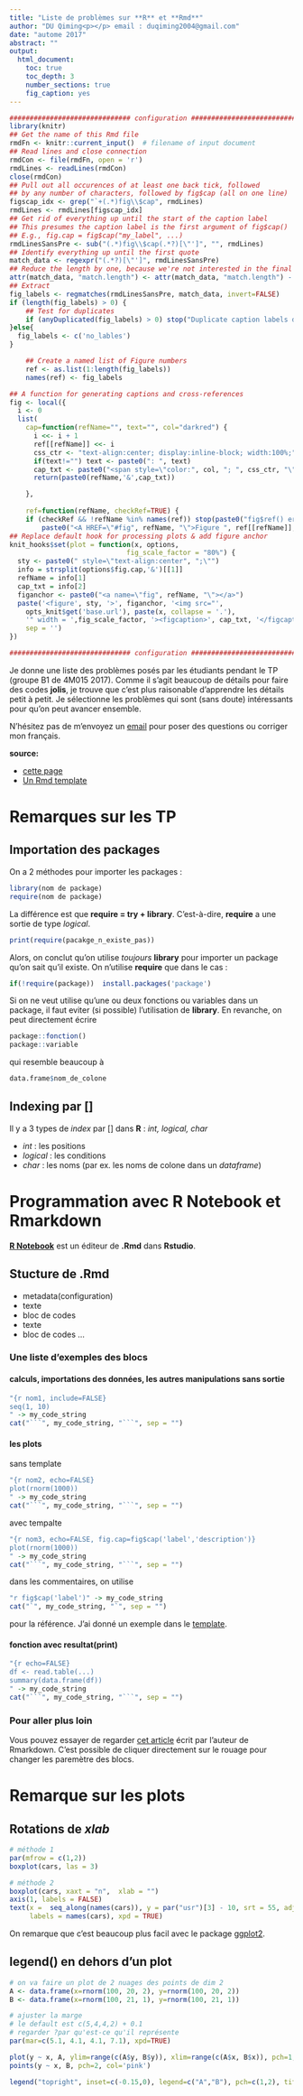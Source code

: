 ```yaml
---
title: "Liste de problèmes sur **R** et **Rmd**"
author: "DU Qiming<p></p> email : duqiming2004@gmail.com"
date: "autome 2017"
abstract: ""
output:
  html_document:
    toc: true
    toc_depth: 3
    number_sections: true
    fig_caption: yes
---
```



```r
############################## configuration ############################## 
library(knitr)
## Get the name of this Rmd file
rmdFn <- knitr::current_input()  # filename of input document
## Read lines and close connection
rmdCon <- file(rmdFn, open = 'r')
rmdLines <- readLines(rmdCon)
close(rmdCon)
## Pull out all occurences of at least one back tick, followed 
## by any number of characters, followed by fig$cap (all on one line)
figscap_idx <- grep("`+(.*)fig\\$cap", rmdLines)
rmdLines <- rmdLines[figscap_idx]
## Get rid of everything up until the start of the caption label
## This presumes the caption label is the first argument of fig$cap()
## E.g., fig.cap = fig$cap("my_label", ...)
rmdLinesSansPre <- sub("(.*)fig\\$cap(.*?)[\"']", "", rmdLines)
## Identify everything up until the first quote
match_data <- regexpr("(.*?)[\"']", rmdLinesSansPre)
## Reduce the length by one, because we're not interested in the final quote
attr(match_data, "match.length") <- attr(match_data, "match.length") - 1
## Extract
fig_labels <- regmatches(rmdLinesSansPre, match_data, invert=FALSE)
if (length(fig_labels) > 0) {
    ## Test for duplicates
    if (anyDuplicated(fig_labels) > 0) stop("Duplicate caption labels detected")
}else{
  fig_labels <- c('no_lables')
}

    ## Create a named list of Figure numbers
    ref <- as.list(1:length(fig_labels))
    names(ref) <- fig_labels

## A function for generating captions and cross-references
fig <- local({
  i <- 0
  list(
    cap=function(refName="", text="", col="darkred") {
      i <<- i + 1
      ref[[refName]] <<- i
      css_ctr <- "text-align:center; display:inline-block; width:100%;"
      if(text!="") text <- paste0(": ", text)
      cap_txt <- paste0("<span style=\"color:", col, "; ", css_ctr, "\">Figure ", i, text , "</span>")
      return(paste0(refName,'&',cap_txt))

    },
    
    ref=function(refName, checkRef=TRUE) {
    if (checkRef && !refName %in% names(ref)) stop(paste0("fig$ref() error: ", refName, " not found"))
        paste0("<A HREF=\"#fig", refName, "\">Figure ", ref[[refName]], "</A>")})})
## Replace default hook for processing plots & add figure anchor
knit_hooks$set(plot = function(x, options,
                             fig_scale_factor = "80%") {
  sty <- paste0(" style=\"text-align:center", ";\"")
  info = strsplit(options$fig.cap,'&')[[1]]
  refName = info[1]
  cap_txt = info[2]
  figanchor <- paste0("<a name=\"fig", refName, "\"></a>")
  paste('<figure', sty, '>', figanchor, '<img src="',
    opts_knit$get('base.url'), paste(x, collapse = '.'),
    '" width = ',fig_scale_factor, '><figcaption>', cap_txt, '</figcaption></figure>','<p></p>',
    sep = '')
})

############################## configuration ############################## 
```

Je donne une liste des problèmes posés par les étudiants pendant le TP (groupe B1 de 4M015 2017).
Comme il s'agit beaucoup de détails pour faire des codes **jolis**, je trouve que
c'est plus raisonable d'apprendre les détails petit à petit. Je sélectionne les problèmes qui
sont (sans doute) intéressants pour qu'on peut avancer ensemble.  

N'hésitez pas de m'envoyez un [email](mailto:duqiming2004@gmail.com) pour 
poser des questions ou corriger mon français.


**source:**

 * [cette page](https://github.com/mgimm/4M015/) 
 * [Un Rmd template](https://github.com/mgimm/Rmd-template/)  

# Remarques sur les TP

## Importation des packages

On a 2 méthodes pour importer les packages :

```r
library(nom de package)
require(nom de package)
```

La différence est que **require = try + library**. C'est-à-dire, **require** a une sortie de type _logical_.  


```r
print(require(pacakge_n_existe_pas))
```

Alors, on conclut qu'on utilise _toujours_ **library** pour importer un package qu'on sait qu'il existe.
On n'utilise **require** que dans le cas :

```r
if(!require(package))  install.packages('package')
```


Si on ne veut utilise qu'une ou deux fonctions ou variables dans un package, 
il faut eviter (si possible) l'utilisation de **library**. En revanche, on peut directement 
écrire

```r
package::fonction()
package::variable
```

qui resemble beaucoup à 

```r
data.frame$nom_de_colone
```


## Indexing par []

Il y a 3 types de _index_ par [] dans **R** : _int, logical, char_

* _int_ : les positions
* _logical_ : les conditions
* _char_ : les noms (par ex. les noms de colone dans un _dataframe_)

# Programmation avec **R Notebook** et **Rmarkdown**

[**R Notebook**](http://rmarkdown.rstudio.com/r_notebooks.html) est un éditeur de **.Rmd** dans **Rstudio**.

## Stucture de **.Rmd**

* metadata(configuration)
* texte
* bloc de codes
* texte
* bloc de codes
...

### Une liste d'exemples des blocs

#### calculs, importations des données, les autres manipulations sans sortie

```r
"{r nom1, include=FALSE}
seq(1, 10)
" -> my_code_string
cat("```", my_code_string, "```", sep = "")
```

#### les plots

sans template

```r
"{r nom2, echo=FALSE}
plot(rnorm(1000))
" -> my_code_string
cat("```", my_code_string, "```", sep = "")
```

avec tempalte

```r
"{r nom3, echo=FALSE, fig.cap=fig$cap('label','description')}
plot(rnorm(1000))
" -> my_code_string
cat("```", my_code_string, "```", sep = "")
```

dans les commentaires, on utilise

```r
"r fig$cap('label')" -> my_code_string
cat("`", my_code_string, "`", sep = "")
```

pour la référence. J'ai donné un exemple dans le [template](https://github.com/mgimm/Rmd-template).

#### fonction avec **resultat(print)**

```r
"{r echo=FALSE}
df <- read.table(...)
summary(data.frame(df))
" -> my_code_string
cat("```", my_code_string, "```", sep = "")
```

### Pour aller plus loin

Vous pouvez essayer de regarder [cet article](https://yihui.name/knitr/options/#text-results)
écrit par l'auteur de Rmarkdown. C'est possible de cliquer directement sur le rouage pour changer les 
paremètre des blocs.
  
# Remarque sur les plots

## Rotations de _xlab_ 

```r
# méthode 1
par(mfrow = c(1,2))
boxplot(cars, las = 3)

# méthode 2
boxplot(cars, xaxt = "n",  xlab = "")
axis(1, labels = FALSE)
text(x =  seq_along(names(cars)), y = par("usr")[3] - 10, srt = 55, adj = 1,
     labels = names(cars), xpd = TRUE)
```

On remarque que c'est beaucoup plus facil avec le package [ggplot2](http://ggplot2.org/).

## legend() en dehors d'un plot

```r
# on va faire un plot de 2 nuages des points de dim 2
A <- data.frame(x=rnorm(100, 20, 2), y=rnorm(100, 20, 2))
B <- data.frame(x=rnorm(100, 21, 1), y=rnorm(100, 21, 1))

# ajuster la marge
# le default est c(5,4,4,2) + 0.1
# regarder ?par qu'est-ce qu'il représente
par(mar=c(5.1, 4.1, 4.1, 7.1), xpd=TRUE)

plot(y ~ x, A, ylim=range(c(A$y, B$y)), xlim=range(c(A$x, B$x)), pch=1, col='grey')
points(y ~ x, B, pch=2, col='pink')

legend("topright", inset=c(-0.15,0), legend=c("A","B"), pch=c(1,2), title="Group", col=c('grey','pink'))
```



